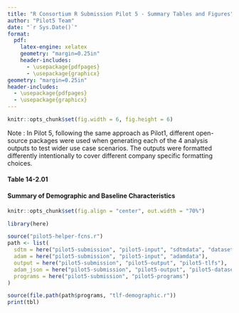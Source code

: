 ```yaml
---
title: "R Consortium R Submission Pilot 5 - Summary Tables and Figures"
author: "Pilot5 Team"
date: "`r Sys.Date()`"
format:
  pdf:
    latex-engine: xelatex
    geometry: "margin=0.25in"
    header-includes:
      - \usepackage{pdfpages}
      - \usepackage{graphicx}
geometry: "margin=0.25in"
header-includes:
  - \usepackage{pdfpages}
  - \usepackage{graphicx}
---
```

  
```r
knitr::opts_chunk$set(fig.width = 6, fig.height = 6)
```

Note : In Pilot 5, following the same approach as Pilot1, different open-source packages were used when generating each of the 4 analysis outputs to test wider use case scenarios. The outputs were formatted differently intentionally to cover different company specific formatting choices.

\newpage

#### Table 14-2.01
#### Summary of Demographic and Baseline Characteristics

```r
knitr::opts_chunk$set(fig.align = "center", out.width = "70%")

library(here)

source("pilot5-helper-fcns.r")
path <- list(
  sdtm = here("pilot5-submission", "pilot5-input", "sdtmdata", "datasetjson"),
  adam = here("pilot5-submission", "pilot5-input", "adamdata"),
  output = here("pilot5-submission", "pilot5-output", "pilot5-tlfs"),
  adam_json = here("pilot5-submission", "pilot5-output", "pilot5-datasetjson"),
  programs = here("pilot5-submission", "pilot5-programs")
)

source(file.path(path$programs, "tlf-demographic.r"))
print(tbl)
```

\noindent\begin{minipage}[t]{\textwidth}
  \begin{flushleft}
    {\large \textbf{Table 14-3.01}}\\[1ex] 
    {\large \textbf{Primary Endpoint Analysis: ADAS Cog (11) - Change from Baseline to Week 24 - LOCF}}
  \end{flushleft}
  \vspace{4ex}
  \begin{center}
    \includegraphics[scale=1]{cmb-report-manual-files/tlf-efficacy-pilot5.pdf}
  \end{center}
\end{minipage}






